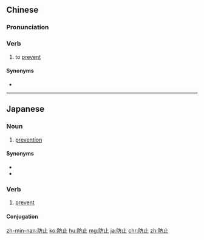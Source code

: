 ==Chinese==
{{zh-forms}}

===Pronunciation===
{{zh-pron
|m=fángzhǐ
|c=fong4 zi2
|h=pfs=fòng-chṳ́
|mn=hông-chí
|ma=Zh-fángzhi.ogg
|cat=v
}}

===Verb===
{{zh-verb}}

# to [[prevent]]

====Synonyms====
* {{zh-l|預防}}

{{zh-cat|Elementary}}

----

==Japanese==
{{ja-kanjitab|ぼう|し|yomi=on}}

===Noun===
{{ja-noun|ぼうし}}

# [[prevention]]

====Synonyms====
* {{ja-r|防ぐ|ふせぐ}}
* {{ja-r|抑止|よくし}}

===Verb===
{{ja-verb-suru|ぼうし}}

# [[prevent]]

====Conjugation====
{{ja-suru|ぼうし}}

[[zh-min-nan:防止]]
[[ko:防止]]
[[hu:防止]]
[[mg:防止]]
[[ja:防止]]
[[chr:防止]]
[[zh:防止]]